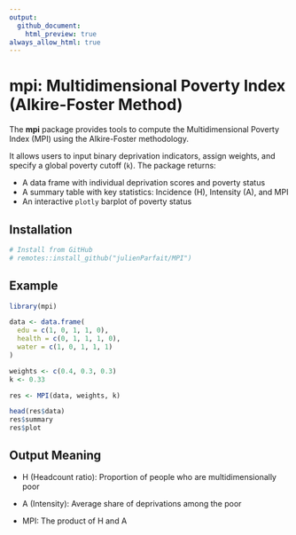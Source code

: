 ```yaml
---
output: 
  github_document:
    html_preview: true
always_allow_html: true
---
```


# mpi: Multidimensional Poverty Index (Alkire-Foster Method)

The **mpi** package provides tools to compute the Multidimensional Poverty Index (MPI) using the Alkire-Foster methodology.

It allows users to input binary deprivation indicators, assign weights, and specify a global poverty cutoff (`k`). The package returns:

- A data frame with individual deprivation scores and poverty status
- A summary table with key statistics: Incidence (H), Intensity (A), and MPI
- An interactive `plotly` barplot of poverty status

## Installation

```r
# Install from GitHub
# remotes::install_github("julienParfait/MPI")
```

## Example 

```r
library(mpi)

data <- data.frame(
  edu = c(1, 0, 1, 1, 0),
  health = c(0, 1, 1, 1, 0),
  water = c(1, 0, 1, 1, 1)
)

weights <- c(0.4, 0.3, 0.3)
k <- 0.33

res <- MPI(data, weights, k)

head(res$data)
res$summary
res$plot

```


## Output Meaning

* H (Headcount ratio): Proportion of people who are multidimensionally poor

* A (Intensity): Average share of deprivations among the poor

* MPI: The product of H and A




